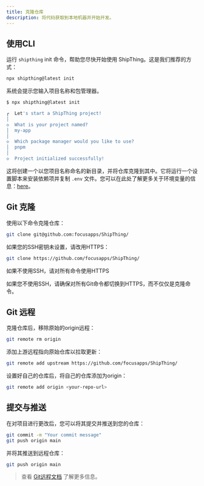 ```yaml
---
title: 克隆仓库
description: 将代码获取到本地机器并开始开发。
---
```


## 使用CLI

运行 `shipthing` init 命令，帮助您尽快开始使用 ShipThing。这是我们推荐的方式：

```sh Terminal
npx shipthing@latest init
```

系统会提示您输入项目名称和包管理器。

```sh Terminal
$ npx shipthing@latest init

┌  Let's start a ShipThing project!
│
◇  What is your project named?
│  my-app
│
◇  Which package manager would you like to use?
│  pnpm
│
◇  Project initialized successfully!
```

这将创建一个以您项目名称命名的新目录，并将仓库克隆到其中。它将运行一个设置脚本来安装依赖项并复制 `.env` 文件。您可以在此处了解更多关于环境变量的信息：[here](/zh/setup/configuration/environment)。

## Git 克隆

使用以下命令克隆仓库：

```sh Terminal
git clone git@github.com:focusapps/ShipThing/
```
<Note>
如果您的SSH密钥未设置，请改用HTTPS：

```sh Terminal
git clone https://github.com/focusapps/ShipThing/
```
 </Note>

 <Warning>
 如果不使用SSH，请对所有命令使用HTTPS

 如果您不使用SSH，请确保对所有Git命令都切换到HTTPS，而不仅仅是克隆命令。
</Warning>

## Git 远程

克隆仓库后，移除原始的origin远程：

```sh Terminal  
git remote rm origin
```

添加上游远程指向原始仓库以拉取更新：

```sh Terminal
git remote add upstream https://github.com/focusapps/ShipThing/
```

设置好自己的仓库后，将自己的仓库添加为origin：

```sh Terminal
git remote add origin <your-repo-url>
```

## 提交与推送
在对项目进行更改后，您可以将其提交并推送到您的仓库：

```sh Terminal
git commit -m "Your commit message"
git push origin main
```

并将其推送到远程仓库：
```sh Terminal
git push origin main
```
> 查看 [Git远程文档](https://git-scm.com/docs/git-remote) 了解更多信息。